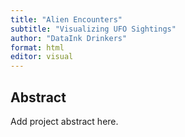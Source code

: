 ```yaml
---
title: "Alien Encounters"
subtitle: "Visualizing UFO Sightings"
author: "DataInk Drinkers"
format: html
editor: visual
---
```


## Abstract

Add project abstract here.
